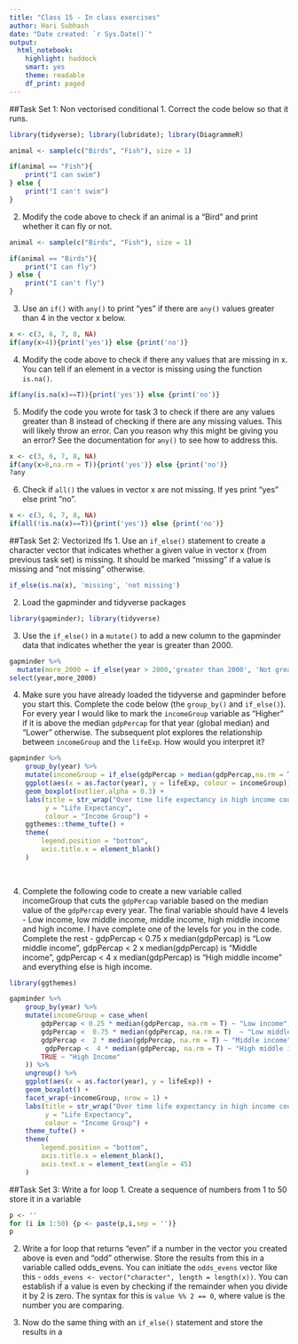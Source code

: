 ```yaml
---
title: "Class 15 - In class exercises"
author: Hari Subhash
date: "Date created: `r Sys.Date()`"
output:
  html_notebook:
    highlight: haddock
    smart: yes
    theme: readable
    df_print: paged
---
```



##Task Set 1: Non vectorised conditional
1. Correct the code below so that it runs.
```r
library(tidyverse); library(lubridate); library(DiagrammeR)

animal <- sample(c("Birds", "Fish"), size = 1)

if(animal == "Fish"){
    print("I can swim")
} else {
    print("I can't swim")
}
```
2. Modify the code above to check if an animal is a "Bird" and print whether it can fly or not.

```r
animal <- sample(c("Birds", "Fish"), size = 1)

if(animal == "Birds"){
    print("I can fly")
} else {
    print("I can't fly")
}

```



3. Use an `if()` with `any()` to print "yes" if there are `any()` values greater than 4 in the vector x below.
```r
x <- c(3, 6, 7, 8, NA)
if(any(x>4)){print('yes')} else {print('no')}
```

4. Modify the code above to check if there any values that are missing in x. You can tell if an element in a vector is missing using the function `is.na()`.

```r
if(any(is.na(x)==T)){print('yes')} else {print('no')}
```


5. Modify the code you wrote for task 3 to check if there are any values greater than 8 instead of checking if there are any missing values. This will likely throw an error. Can you reason why this might be giving you an error? See the documentation for `any()` to see how to address this.

```r
x <- c(3, 6, 7, 8, NA)
if(any(x>8,na.rm = T)){print('yes')} else {print('no')}
?any
```


6. Check if `all()` the values in vector x are not missing. If yes print "yes" else print "no".

```r
x <- c(3, 6, 7, 8, NA)
if(all(!is.na(x)==T)){print('yes')} else {print('no')}
```



##Task Set 2: Vectorized Ifs
1. Use an `if_else()` statement to create a character vector that indicates whether a given value in vector x (from previous task set) is missing. It should be marked "missing" if a value is missing and "not missing" otherwise. 

```r
if_else(is.na(x), 'missing', 'not missing')
```


2. Load the gapminder and tidyverse packages

```r
library(gapminder); library(tidyverse)
```


3. Use the `if_else()` in a `mutate()` to add a new column to the gapminder data that indicates whether the year is greater than 2000.

```r
gapminder %>%
  mutate(more_2000 = if_else(year > 2000,'greater than 2000', 'Not greater than 2000')) %>%
select(year,more_2000)
```


4. Make sure you have already loaded the tidyverse and gapminder before you start this. Complete the code below (the `group_by()` and `if_else()`). For every year I would like to mark the `incomeGroup` variable as "Higher" if it is above the median `gdpPercap` for that year (global median) and "Lower" otherwise. The subsequent plot explores the relationship between `incomeGroup` and the `lifeExp`. How would you interpret it?
```r
gapminder %>% 
    group_by(year) %>% 
    mutate(incomeGroup = if_else(gdpPercap > median(gdpPercap,na.rm = T), 'Higher', 'Lower')) %>% 
    ggplot(aes(x = as.factor(year), y = lifeExp, colour = incomeGroup)) +
    geom_boxplot(outlier.alpha = 0.3) +
    labs(title = str_wrap("Over time life expectancy in high income countries have converged while those in low income countries have diverged", width = 70),
         y = "Life Expectancy",
         colour = "Income Group") +
    ggthemes::theme_tufte() +
    theme(
        legend.position = "bottom",
        axis.title.x = element_blank()
    )
    
    
```

4. Complete the following code to create a new variable called incomeGroup that cuts the `gdpPercap` variable based on the median value of the `gdpPercap` every year. The final variable should have 4 levels - Low income, low middle income, middle income, high middle income and high income. I have complete one of the levels for you in the code. Complete the rest - gdpPercap < 0.75 x median(gdpPercap) is "Low middle income", gdpPercap < 2 x median(gdpPercap) is "Middle income", gdpPercap < 4 x median(gdpPercap) is "High middle income" and everything else is high income.
```r
library(ggthemes)

gapminder %>% 
    group_by(year) %>% 
    mutate(incomeGroup = case_when(
        gdpPercap < 0.25 * median(gdpPercap, na.rm = T) ~ "Low income",
        gdpPercap <  0.75 * median(gdpPercap, na.rm = T)  ~ "Low middle income",
        gdpPercap <  2 * median(gdpPercap, na.rm = T) ~ "Middle income",
         gdpPercap <  4 * median(gdpPercap, na.rm = T) ~ "High middle income",
        TRUE ~ "High Income"
    )) %>% 
    ungroup() %>% 
    ggplot(aes(x = as.factor(year), y = lifeExp)) +
    geom_boxplot() +
    facet_wrap(~incomeGroup, nrow = 1) +
    labs(title = str_wrap("Over time life expectancy in high income countries have converged while those in low income countries have diverged", width = 90),
         y = "Life Expectancy",
         colour = "Income Group") +
    theme_tufte() +
    theme(
        legend.position = "bottom",
        axis.title.x = element_blank(),
        axis.text.x = element_text(angle = 45)
    )
```


##Task Set 3: Write a for loop
1. Create a sequence of numbers from 1 to 50 store it in a variable


```r
p <- ''
for (i in 1:50) {p <- paste(p,i,sep = '')}
p
```

2. Write a for loop that returns "even" if a number in the vector you created above is even and "odd" otherwise. Store the results from this in a variable called odds_evens. You can initiate the `odds_evens` vector like this - `odds_evens <- vector("character", length = length(x))`. You can establish if a value is even by checking if the remainder when you divide it by 2 is zero. The syntax for this is `value %% 2 == 0`, where value is the number you are comparing.

3. Now do the same thing with an `if_else()` statement and store the results in a 




